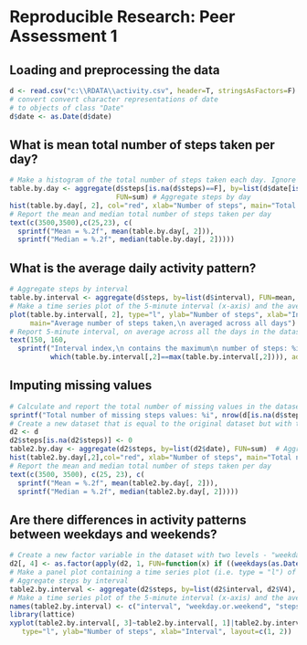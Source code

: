 # Reproducible Research: Peer Assessment 1


## Loading and preprocessing the data
```r
d <- read.csv("c:\\RDATA\\activity.csv", header=T, stringsAsFactors=F)
# convert convert character representations of date 
# to objects of class "Date"
d$date <- as.Date(d$date)  
```

## What is mean total number of steps taken per day?
```r
# Make a histogram of the total number of steps taken each day. Ignore NA
table.by.day <- aggregate(d$steps[is.na(d$steps)==F], by=list(d$date[is.na(d$steps)==F]), 
                          FUN=sum) # Aggregate steps by day
hist(table.by.day[, 2], col="red", xlab="Number of steps", main="Total number of steps taken each day")
# Report the mean and median total number of steps taken per day
text(c(3500,3500),c(25,23), c(
  sprintf("Mean = %.2f", mean(table.by.day[, 2])),
  sprintf("Median = %.2f", median(table.by.day[, 2]))))
```

## What is the average daily activity pattern?
```r
# Aggregate steps by interval
table.by.interval <- aggregate(d$steps, by=list(d$interval), FUN=mean, na.rm=T)  
# Make a time series plot of the 5-minute interval (x-axis) and the average number of steps taken, averaged across all days (y-axis)
plot(table.by.interval[, 2], type="l", ylab="Number of steps", xlab="Interval index", col="blue", 
     main="Average number of steps taken,\n averaged across all days")
# Report 5-minute interval, on average across all the days in the dataset, contains the maximum number of steps
text(150, 160, 
  sprintf("Interval index,\n contains the maximum\n number of steps: %i", 
          which(table.by.interval[,2]==max(table.by.interval[,2]))), adj = c(0, NA))
```

## Imputing missing values
```r
# Calculate and report the total number of missing values in the dataset
sprintf("Total number of missing steps values: %i", nrow(d[is.na(d$steps), ]))
# Create a new dataset that is equal to the original dataset but with the missing data filled in 0
d2 <- d
d2$steps[is.na(d2$steps)] <- 0
table2.by.day <- aggregate(d2$steps, by=list(d2$date), FUN=sum)  # Aggregate steps by day
hist(table2.by.day[,2],col="red", xlab="Number of steps", main="Total number of steps taken each day")
# Report the mean and median total number of steps taken per day
text(c(3500, 3500), c(25, 23), c(
  sprintf("Mean = %.2f", mean(table2.by.day[, 2])),
  sprintf("Median = %.2f", median(table2.by.day[, 2]))))
```

## Are there differences in activity patterns between weekdays and weekends?
```r
# Create a new factor variable in the dataset with two levels - "weekday" and "weekend" indicating whether a given date is a weekday or weekend day.
d2[, 4] <- as.factor(apply(d2, 1, FUN=function(x) if ((weekdays(as.Date(x[2]), abbreviate=T) %in% c("Sat","Sun"))) {"weekend"} else {"weekday"}))
# Make a panel plot containing a time series plot (i.e. type = "l") of the 5-minute interval (x-axis) and the average number of steps taken, averaged across all weekday days or weekend days (y-axis).
# Aggregate steps by interval
table2.by.interval <- aggregate(d2$steps, by=list(d2$interval, d2$V4), FUN=mean)  
# Make a time series plot of the 5-minute interval (x-axis) and the average number of steps taken, averaged across all days (y-axis)
names(table2.by.interval) <- c("interval", "weekday.or.weekend", "steps")
library(lattice)
xyplot(table2.by.interval[, 3]~table2.by.interval[, 1]|table2.by.interval[, 2], 
   type="l", ylab="Number of steps", xlab="Interval", layout=c(1, 2))
```